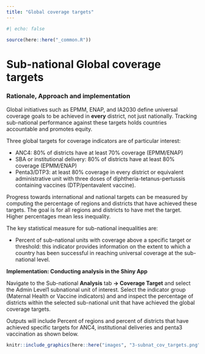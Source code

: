 ```yaml
---
title: "Global coverage targets"
---
```


```r
#| echo: false

source(here::here("_common.R"))
```

# Sub-national Global coverage targets {#sec-subnat-coverage-targets}

### Rationale, Approach and implementation

Global initiatives such as EPMM, ENAP, and IA2030 define universal coverage goals to be achieved in **every** district, not just nationally. Tracking sub-national performance against these targets holds countries accountable and promotes equity.

Three global targets for coverage indicators are of particular interest:

-   ANC4: 80% of districts have at least 70% coverage (EPMM/ENAP)
-   SBA or institutional delivery: 80% of districts have at least 80% coverage (EPMM/ENAP)
-   Penta3/DTP3: at least 80% coverage in every district or equivalent administrative unit with three doses of diphtheria-tetanus-pertussis containing vaccines (DTP/pentavalent vaccine).

Progress towards international and national targets can be measured by computing the percentage of regions and districts that have achieved these targets. The goal is for all regions and districts to have met the target. Higher percentages mean less inequality.

The key statistical measure for sub-national inequalities are:

-   Percent of sub-national units with coverage above a specific target or threshold: this indicator provides information on the extent to which a country has been successful in reaching universal coverage at the sub-national level.

**Implementation: Conducting analysis in the Shiny App**

Navigate to the Sub-national **Analysis** tab **-\> Coverage Target** and select the Admin Level1 subnational unit of interest. Select the indicator group (Maternal Health or Vaccine indicators) and and inspect the percentage of districts within the selected sub-national unit that have achieved the global coverage targets.

Outputs will include Percent of regions and percent of districts that have achieved specific targets for ANC4, institutional deliveries and penta3 vaccination as shown below.

```r
knitr::include_graphics(here::here("images", "3-subnat_cov_targets.png"))
```

